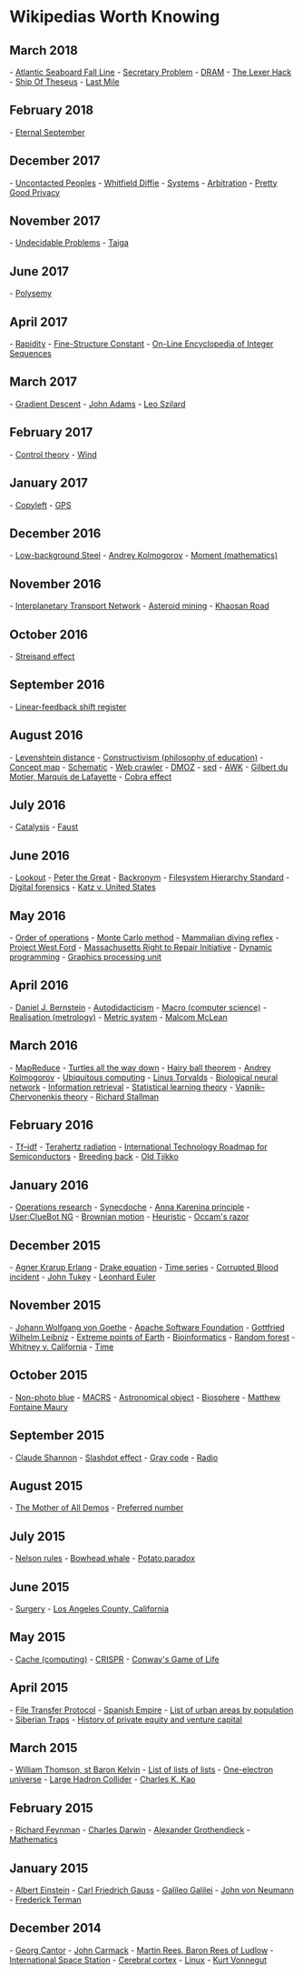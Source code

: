 
= Wikipedias Worth Knowing =

== March 2018 ==
- [[https://en.wikipedia.org/wiki/Atlantic_Seaboard_fall_line|Atlantic Seaboard Fall Line]]
- [[https://en.wikipedia.org/wiki/Secretary_problem|Secretary Problem]]
- [[https://en.wikipedia.org/wiki/Dynamic_random-access_memory|DRAM]]
- [[https://en.wikipedia.org/wiki/The_lexer_hack|The Lexer Hack]]
- [[https://en.wikipedia.org/wiki/Ship_of_Theseus|Ship Of Theseus]]
- [[https://en.wikipedia.org/wiki/Last_mile|Last Mile]]
== February 2018 ==
- [[https://en.wikipedia.org/wiki/Eternal_September|Eternal September]]
== December 2017 ==
- [[https://en.wikipedia.org/wiki/Uncontacted_peoples|Uncontacted Peoples]]
- [[https://en.wikipedia.org/wiki/Whitfield_Diffie|Whitfield Diffie]]
- [[https://en.wikipedia.org/wiki/System|Systems]]
- [[https://en.wikipedia.org/wiki/Arbitration|Arbitration]]
- [[https://en.wikipedia.org/wiki/Pretty_Good_Privacy|Pretty Good Privacy]]
== November 2017 ==
- [[https://en.wikipedia.org/wiki/List_of_undecidable_problems|Undecidable Problems]]
- [[https://en.wikipedia.org/wiki/Taiga|Taiga]]
== June 2017 ==
- [[https://en.wikipedia.org/wiki/Polysemy|Polysemy]]
== April 2017 ==
- [[https://en.wikipedia.org/wiki/Rapidity|Rapidity]]
- [[https://en.wikipedia.org/wiki/Fine-structure_constant|Fine-Structure Constant]]
- [[https://en.wikipedia.org/wiki/On-Line_Encyclopedia_of_Integer_Sequences|On-Line Encyclopedia of Integer Sequences]]
== March 2017 ==
- [[https://en.wikipedia.org/wiki/Gradient_descent|Gradient Descent]]
- [[https://en.wikipedia.org/wiki/John_Adams|John Adams]]
- [[https://en.wikipedia.org/wiki/Leo_Szilard|Leo Szilard]]
== February 2017 ==
- [[https://en.wikipedia.org/wiki/Control_theory|Control theory]]
- [[https://en.wikipedia.org/wiki/Wind|Wind]]
== January 2017 ==
- [[https://en.wikipedia.org/wiki/Copyleft|Copyleft]]
- [[https://en.wikipedia.org/wiki/Global_Positioning_System|GPS]]
== December 2016 ==
- [[https://en.wikipedia.org/wiki/Low-background_steel|Low-background Steel]]
- [[https://en.wikipedia.org/wiki/Andrey_Kolmogorov|Andrey Kolmogorov]]
- [[https://en.wikipedia.org/wiki/Moment_(mathematics)|Moment (mathematics)]]
== November 2016 ==
- [[https://en.wikipedia.org/wiki/Interplanetary_Transport_Network|Interplanetary Transport Network]]
- [[https://en.wikipedia.org/wiki/Asteroid_mining|Asteroid mining]]
- [[https://en.wikipedia.org/wiki/Khaosan_Road|Khaosan Road]]
== October 2016 ==
- [[https://en.wikipedia.org/wiki/Streisand_effect|Streisand effect]]
== September 2016 ==
- [[https://en.wikipedia.org/wiki/Linear-feedback_shift_register|Linear-feedback shift register]]
== August 2016 ==
- [[https://en.wikipedia.org/wiki/Levenshtein_distance|Levenshtein distance]]
- [[https://en.wikipedia.org/wiki/Constructivism_(philosophy_of_education)|Constructivism (philosophy of education)]]
- [[https://en.wikipedia.org/wiki/Concept_map|Concept map]]
- [[https://en.wikipedia.org/wiki/Schematic|Schematic]]
- [[https://en.wikipedia.org/wiki/Web_crawler|Web crawler]]
- [[https://en.wikipedia.org/wiki/DMOZ|DMOZ]]
- [[https://en.wikipedia.org/wiki/Sed|sed]]
- [[https://en.wikipedia.org/wiki/AWK|AWK]]
- [[https://en.wikipedia.org/wiki/Gilbert_du_Motier,_Marquis_de_Lafayette|Gilbert du Motier, Marquis de Lafayette]]
- [[https://en.wikipedia.org/wiki/Cobra_effect|Cobra effect]]
== July 2016 ==
- [[https://en.wikipedia.org/wiki/Catalysis|Catalysis]]
- [[https://en.wikipedia.org/wiki/Faust|Faust]]
== June 2016 ==
- [[https://en.wikipedia.org/wiki/Lookout|Lookout]]
- [[https://en.wikipedia.org/wiki/Peter_the_Great|Peter the Great]]
- [[https://en.wikipedia.org/wiki/Backronym|Backronym]]
- [[https://en.wikipedia.org/wiki/Filesystem_Hierarchy_Standard|Filesystem Hierarchy Standard]]
- [[https://en.wikipedia.org/wiki/Digital_forensics|Digital forensics]]
- [[https://en.wikipedia.org/wiki/Katz_v._United_States|Katz v. United States]]
== May 2016 ==
- [[https://en.wikipedia.org/wiki/Order_of_operations|Order of operations]]
- [[https://en.wikipedia.org/wiki/Monte_Carlo_method|Monte Carlo method]]
- [[https://en.wikipedia.org/wiki/Mammalian_diving_reflex|Mammalian diving reflex]]
- [[https://en.wikipedia.org/wiki/Project_West_Ford|Project West Ford]]
- [[https://en.wikipedia.org/wiki/Massachusetts_Right_to_Repair_Initiative|Massachusetts Right to Repair Initiative]]
- [[https://en.wikipedia.org/wiki/Dynamic_programming|Dynamic programming]]
- [[https://en.wikipedia.org/wiki/Graphics_processing_unit|Graphics processing unit]]
== April 2016 ==
- [[https://en.wikipedia.org/wiki/Daniel_J._Bernstein|Daniel J. Bernstein]]
- [[https://en.wikipedia.org/wiki/Autodidacticism|Autodidacticism]]
- [[https://en.wikipedia.org/wiki/Macro_(computer_science)|Macro (computer science)]]
- [[https://en.wikipedia.org/wiki/Realisation_(metrology)|Realisation (metrology)]]
- [[https://en.wikipedia.org/wiki/Metric_system|Metric system]]
- [[https://en.wikipedia.org/wiki/Malcom_McLean|Malcom McLean]]
== March 2016 ==
- [[https://en.wikipedia.org/wiki/MapReduce|MapReduce]]
- [[https://en.wikipedia.org/wiki/Turtles_all_the_way_down|Turtles all the way down]]
- [[https://en.wikipedia.org/wiki/Hairy_ball_theorem|Hairy ball theorem]]
- [[https://en.wikipedia.org/wiki/Andrey_Kolmogorov|Andrey Kolmogorov]]
- [[https://en.wikipedia.org/wiki/Ubiquitous_computing|Ubiquitous computing]]
- [[https://en.wikipedia.org/wiki/Linus_Torvalds|Linus Torvalds]]
- [[https://en.wikipedia.org/wiki/Biological_neural_network|Biological neural network]]
- [[https://en.wikipedia.org/wiki/Information_retrieval|Information retrieval]]
- [[https://en.wikipedia.org/wiki/Statistical_learning_theory|Statistical learning theory]]
- [[https://en.wikipedia.org/wiki/Vapnik-Chervonenkis_theory|Vapnik–Chervonenkis theory]]
- [[https://en.wikipedia.org/wiki/Richard_Stallman|Richard Stallman]]
== February 2016 ==
- [[https://en.wikipedia.org/wiki/Tf-idf|Tf–idf]]
- [[https://en.wikipedia.org/wiki/Terahertz_radiation|Terahertz radiation]]
- [[https://en.wikipedia.org/wiki/International_Technology_Roadmap_for_Semiconductors|International Technology Roadmap for Semiconductors]]
- [[https://en.wikipedia.org/wiki/Breeding_back|Breeding back]]
- [[https://en.wikipedia.org/wiki/Old_Tjikko|Old Tjikko]]
== January 2016 ==
- [[https://en.wikipedia.org/wiki/Operations_research|Operations research]]
- [[https://en.wikipedia.org/wiki/Synecdoche|Synecdoche]]
- [[https://en.wikipedia.org/wiki/Anna_Karenina_principle|Anna Karenina principle]]
- [[https://en.wikipedia.org/wiki/User:ClueBot_NG|User:ClueBot NG]]
- [[https://en.wikipedia.org/wiki/Brownian_motion|Brownian motion]]
- [[https://en.wikipedia.org/wiki/Heuristic|Heuristic]]
- [[https://en.wikipedia.org/wiki/Occam%s_razor|Occam's razor]]
== December 2015 ==
- [[https://en.wikipedia.org/wiki/Agner_Krarup_Erlang|Agner Krarup Erlang]]
- [[https://en.wikipedia.org/wiki/Drake_equation|Drake equation]]
- [[https://en.wikipedia.org/wiki/Time_series|Time series]]
- [[https://en.wikipedia.org/wiki/Corrupted_Blood_incident|Corrupted Blood incident]]
- [[https://en.wikipedia.org/wiki/John_Tukey|John Tukey]]
- [[https://en.wikipedia.org/wiki/Leonhard_Euler|Leonhard Euler]]
== November 2015 ==
- [[https://en.wikipedia.org/wiki/Johann_Wolfgang_von_Goethe|Johann Wolfgang von Goethe]]
- [[https://en.wikipedia.org/wiki/Apache_Software_Foundation|Apache Software Foundation]]
- [[https://en.wikipedia.org/wiki/Gottfried_Wilhelm_Leibniz|Gottfried Wilhelm Leibniz]]
- [[https://en.wikipedia.org/wiki/Extreme_points_of_Earth|Extreme points of Earth]]
- [[https://en.wikipedia.org/wiki/Bioinformatics|Bioinformatics]]
- [[https://en.wikipedia.org/wiki/Random_forest|Random forest]]
- [[https://en.wikipedia.org/wiki/Whitney_v._California|Whitney v. California]]
- [[https://en.wikipedia.org/wiki/Time|Time]]
== October 2015 ==
- [[https://en.wikipedia.org/wiki/Non-photo_blue|Non-photo blue]]
- [[https://en.wikipedia.org/wiki/MACRS|MACRS]]
- [[https://en.wikipedia.org/wiki/Astronomical_object|Astronomical object]]
- [[https://en.wikipedia.org/wiki/Biosphere|Biosphere]]
- [[https://en.wikipedia.org/wiki/Matthew_Fontaine_Maury|Matthew Fontaine Maury]]
== September 2015 ==
- [[https://en.wikipedia.org/wiki/Claude_Shannon|Claude Shannon]]
- [[https://en.wikipedia.org/wiki/Slashdot_effect|Slashdot effect]]
- [[https://en.wikipedia.org/wiki/Gray_code|Gray code]]
- [[https://en.wikipedia.org/wiki/Radio|Radio]]
== August 2015 ==
- [[https://en.wikipedia.org/wiki/The_Mother_of_All_Demos|The Mother of All Demos]]
- [[https://en.wikipedia.org/wiki/Preferred_number|Preferred number]]
== July 2015 ==
- [[https://en.wikipedia.org/wiki/Nelson_rules|Nelson rules]]
- [[https://en.wikipedia.org/wiki/Bowhead_whale|Bowhead whale]]
- [[https://en.wikipedia.org/wiki/Potato_paradox|Potato paradox]]
== June 2015 ==
- [[https://en.wikipedia.org/wiki/Surgery|Surgery]]
- [[https://en.wikipedia.org/wiki/Los_Angeles_County,_California|Los Angeles County, California]]
== May 2015 ==
- [[https://en.wikipedia.org/wiki/Cache_(computing)|Cache (computing)]]
- [[https://en.wikipedia.org/wiki/CRISPR|CRISPR]]
- [[https://en.wikipedia.org/wiki/Conway%s_Game_of_Life|Conway's Game of Life]]
== April 2015 ==
- [[https://en.wikipedia.org/wiki/File_Transfer_Protocol|File Transfer Protocol]]
- [[https://en.wikipedia.org/wiki/Spanish_Empire|Spanish Empire]]
- [[https://en.wikipedia.org/wiki/List_of_urban_areas_by_population|List of urban areas by population]]
- [[https://en.wikipedia.org/wiki/Siberian_Traps|Siberian Traps]]
- [[https://en.wikipedia.org/wiki/History_of_private_equity_and_venture_capital|History of private equity and venture capital]]
== March 2015 ==
- [[https://en.wikipedia.org/wiki/William_Thomson,_st_Baron_Kelvin|William Thomson, st Baron Kelvin]]
- [[https://en.wikipedia.org/wiki/List_of_lists_of_lists|List of lists of lists]]
- [[https://en.wikipedia.org/wiki/One-electron_universe|One-electron universe]]
- [[https://en.wikipedia.org/wiki/Large_Hadron_Collider|Large Hadron Collider]]
- [[https://en.wikipedia.org/wiki/Charles_K._Kao|Charles K. Kao]]
== February 2015 ==
- [[https://en.wikipedia.org/wiki/Richard_Feynman|Richard Feynman]]
- [[https://en.wikipedia.org/wiki/Charles_Darwin|Charles Darwin]]
- [[https://en.wikipedia.org/wiki/Alexander_Grothendieck|Alexander Grothendieck]]
- [[https://en.wikipedia.org/wiki/Mathematics|Mathematics]]
== January 2015 ==
- [[https://en.wikipedia.org/wiki/Albert_Einstein|Albert Einstein]]
- [[https://en.wikipedia.org/wiki/Carl_Friedrich_Gauss|Carl Friedrich Gauss]]
- [[https://en.wikipedia.org/wiki/Galileo_Galilei|Galileo Galilei]]
- [[https://en.wikipedia.org/wiki/John_von_Neumann|John von Neumann]]
- [[https://en.wikipedia.org/wiki/Frederick_Terman|Frederick Terman]]
== December 2014 ==
- [[https://en.wikipedia.org/wiki/Georg_Cantor|Georg Cantor]]
- [[https://en.wikipedia.org/wiki/John_Carmack|John Carmack]]
- [[https://en.wikipedia.org/wiki/Martin_Rees,_Baron_Rees_of_Ludlow|Martin Rees, Baron Rees of Ludlow]]
- [[https://en.wikipedia.org/wiki/International_Space_Station|International Space Station]]
- [[https://en.wikipedia.org/wiki/Cerebral_cortex|Cerebral cortex]]
- [[https://en.wikipedia.org/wiki/Linux|Linux]]
- [[https://en.wikipedia.org/wiki/Kurt_Vonnegut|Kurt Vonnegut]]
